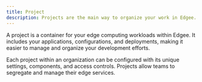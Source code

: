 ```yaml
---
title: Project
description: Projects are the main way to organize your work in Edgee.
---
```


A project is a container for your edge computing workloads within Edgee. It includes your applications,
configurations, and deployments, making it easier to manage and organize your development efforts.

Each project within an organization can be configured with its unique settings, components, and access controls.
Projects allow teams to segregate and manage their edge services.
